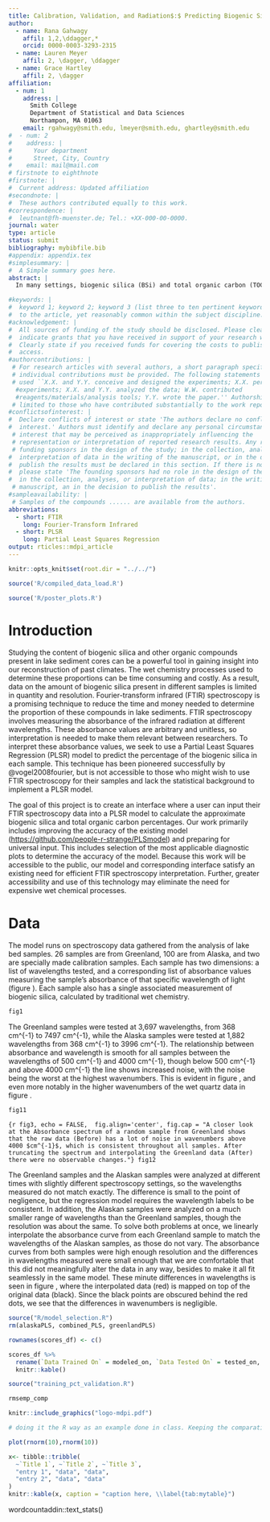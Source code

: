 ```yaml
---
title: Calibration, Validation, and Radiation$:$ Predicting Biogenic Silica and Organic Carbon Percentages in Lake Sediment Core Samples
author:
  - name: Rana Gahwagy
    affil: 1,2,\ddagger,*
    orcid: 0000-0003-3293-2315
  - name: Lauren Meyer
    affil: 2, \dagger, \ddagger
  - name: Grace Hartley
    affil: 2, \dagger
affiliation:
  - num: 1
    address: |
      Smith College
      Department of Statistical and Data Sciences
      Northampon, MA 01063
    email: rgahwagy@smith.edu, lmeyer@smith.edu, ghartley@smith.edu
#  - num: 2
#    address: |
#      Your department
#      Street, City, Country
#    email: mail@mail.com
# firstnote to eighthnote
#firstnote: |
#  Current address: Updated affiliation
#secondnote: |
#  These authors contributed equally to this work.
#correspondence: |
#  leutnant@fh-muenster.de; Tel.: +XX-000-00-0000.
journal: water
type: article
status: submit
bibliography: mybibfile.bib
#appendix: appendix.tex
#simplesummary: |
#  A Simple summary goes here.
abstract: |
  In many settings, biogenic silica (BSi) and total organic carbon (TOC) are widely used as proxies for temperature and/or environmental variations that are helpful in paleoclimate and paleoenvironmental reconstructions. Often, the methodology for analyzing these parameters in sediments can be expensive and time consuming (particularly for BSi). However, Fourier Transform Infrared (FTIR) Spectroscopy offers an efficient alternative where many samples can be run with minimal amount of sediment and time. This technique is advantageous in that it  requires small volumes of sediment (~0.01g), minimal sample preparation (mixing sample with potassium bromide powder), and instrumental analysis times are relatively rapid (a few minutes per sample).  FTIR Spectroscopy quantifies BSi and TOC using infrared radiation (IR) absorbance units—as opposed to percentages of BSi or TOC—which are difficult to compare across different studies and localities. Therefore, there is a need for a systematic way to convert the results from the FTIR Spectrometer into percentages. In this research project, we address this need by building a universal calibration model using partial least squares (PLS) regression that converts BSi absorbance to percentages. We developed this model using a PLS package in R and based our model on samples from Arctic lakes in Greenland and Alaska. Our preliminary model uses a k-fold cross-validation method and utilizes three components. Ongoing work intends to improve on the model’s prediction accuracy, expand our calibration model to include TOC percentages, and incorporate more BSi samples from other locations. We aim for the model to be universal and integrated into a Shiny app, where paleoclimatologists can use it on samples from various localities and compare their results. This model will prove a valuable tool in paleoclimate reconstruction by facilitating FTIR Spectroscopy on lake sediments. 

#keywords: |
#  keyword 1; keyword 2; keyword 3 (list three to ten pertinent keywords specific 
#  to the article, yet reasonably common within the subject discipline.).
#acknowledgement: |
#  All sources of funding of the study should be disclosed. Please clearly 
#  indicate grants that you have received in support of your research work. 
#  Clearly state if you received funds for covering the costs to publish in open 
#  access.
#authorcontributions: |
 # For research articles with several authors, a short paragraph specifying their 
 # individual contributions must be provided. The following statements should be 
 # used ``X.X. and Y.Y. conceive and designed the experiments; X.X. performed the 
  #experiments; X.X. and Y.Y. analyzed the data; W.W. contributed 
  #reagents/materials/analysis tools; Y.Y. wrote the paper.'' Authorship must be
 # limited to those who have contributed substantially to the work reported.
#conflictsofinterest: |
#  Declare conflicts of interest or state 'The authors declare no conflict of 
#  interest.' Authors must identify and declare any personal circumstances or
 # interest that may be perceived as inappropriately influencing the
 # representation or interpretation of reported research results. Any role of the
 # funding sponsors in the design of the study; in the collection, analyses or 
#  interpretation of data in the writing of the manuscript, or in the decision to 
#  publish the results must be declared in this section. If there is no role, 
#  please state 'The founding sponsors had no role in the design of the study; 
#  in the collection, analyses, or interpretation of data; in the writing of the 
 # manuscript, an in the decision to publish the results'.
#sampleavailability: |
 # Samples of the compounds ...... are available from the authors.
abbreviations:
  - short: FTIR
    long: Fourier-Transform Infrared
  - short: PLSR
    long: Partial Least Squares Regression
output: rticles::mdpi_article
---
```


```r
knitr::opts_knit$set(root.dir = "../../")
```

```r
source('R/compiled_data_load.R')
```

```r
source('R/poster_plots.R')
```


<!-- # Version -->

<!-- This Rmd-skeleton uses the mdpi Latex template published 2019/02.  -->

<!-- However, the official template gets more frequently updated than the 'rticles' -->

<!-- package. Therefore, please make sure prior to paper submission, that you're  -->

<!-- using the most recent .cls, .tex and .bst files  -->

<!-- (available [here](http://www.mdpi.com/authors/latex)). -->

# Introduction

Studying the content of biogenic silica and other organic compounds present in lake sediment cores can be a powerful tool in gaining insight into our reconstruction of past climates. The wet chemistry processes used to determine these proportions can be time consuming and costly. As a result, data on the amount of biogenic silica present in different samples is limited in quantity and resolution. Fourier-transform infrared (FTIR) spectroscopy is a promising technique to reduce the time and money needed to determine the proportion of these compounds in lake sediments. FTIR spectroscopy involves measuring the absorbance of the infrared radiation at different wavelengths. These absorbance values are arbitrary and unitless, so interpretation is needed to make them relevant between researchers. To interpret these absorbance values, we seek to use a Partial Least Squares Regression (PLSR) model to predict the percentage of the biogenic silica in each sample. This technique has been pioneered successfully by @vogel2008fourier, but is not accessible to those who might wish to use FTIR spectroscopy for their samples and lack the statistical background to implement a PLSR model.

The goal of this project is to create an interface where a user can input their FTIR spectroscopy data into a PLSR model to calculate the approximate biogenic silica and total organic carbon percentages. Our work primarily includes improving the accuracy of the existing model (<https://github.com/people-r-strange/PLSmodel>) and preparing for universal input. This includes selection of the most applicable diagnostic plots to determine the accuracy of the model. Because this work will be accessible to the public, our model and corresponding interface satisfy an existing need for efficient FTIR spectroscopy interpretation. Further, greater accessibility and use of this technology may eliminate the need for expensive wet chemical processes.

# Data

The model runs on spectroscopy data gathered from the analysis of lake bed samples. 26 samples are from Greenland, 100 are from Alaska, and two are specially made calibration samples. Each sample has two dimensions: a list of wavelengths tested, and a corresponding list of absorbance values measuring the sample's absorbance of that specific wavelength of light (figure \ref{fig:fig1}). Each sample also has a single associated measurement of biogenic silica, calculated by traditional wet chemistry.

```r
fig1
```

The Greenland samples were tested at 3,697 wavelengths, from 368 cm\^{-1} to 7497 cm\^{-1}, while the Alaska samples were tested at 1,882 wavelengths from 368 cm\^{-1} to 3996 cm\^{-1}. The relationship between absorbance and wavelength is smooth for all samples between the wavelengths of 500 cm\^{-1} and 4000 cm\^{-1}, though below 500 cm\^{-1} and above 4000 cm\^{-1} the line shows increased noise, with the noise being the worst at the highest wavenumbers. This is evident in figure \ref{fig:fig2}, and even more notably in the higher wavenumbers of the wet quartz data in figure \ref{fig:fig3}.

```r
fig11
```

```{r fig3, echo = FALSE,  fig.align='center', fig.cap = "A closer look at the Absorbance spectrum of a random sample from Greenland shows that the raw data (Before) has a lot of noise in wavenumbers above 4000 $cm^{-1}$, which is consistent throughout all samples. After truncating the spectrum and interpolating the Greenland data (After) there were no observable changes."}
fig12
```

The Greenland samples and the Alaskan samples were analyzed at different times with slightly different spectroscopy settings, so the wavelengths measured do not match exactly. The difference is small to the point of negligence, but the regression model requires the wavelength labels to be consistent. In addition, the Alaskan samples were analyzed on a much smaller range of wavelengths than the Greenland samples, though the resolution was about the same. To solve both problems at once, we linearly interpolate the absorbance curve from each Greenland sample to match the wavelengths of the Alaskan samples, as those do not vary. The absorbance curves from both samples were high enough resolution and the differences in wavelengths measured were small enough that we are comfortable that this did not meaningfully alter the data in any way, besides to make it all fit seamlessly in the same model. These minute differences in wavelengths is seen in figure \ref{fig:fig4}, where the interpolated data (red) is mapped on top of the original data (black). Since the black points are obscured behind the red dots, we see that the differences in wavenumbers is negligible. 

<!-- # Materials and Methods -->

<!-- Materials and Methods should be described with sufficient details to allow others to replicate and build on published results. Please note that publication of your manuscript implicates that you must make all materials, data, computer code, and protocols associated with the publication available to readers. Please disclose at the submission stage any restrictions on the availability of materials or information. New methods and protocols should be described in detail while well-established methods can be briefly described and appropriately cited. -->

<!-- Research manuscripts reporting large datasets that are deposited in a publicly available database should specify where the data have been deposited and provide the relevant accession numbers. If the accession numbers have not yet been obtained at the time of submission, please state that they will be provided during review. They must be provided prior to publication. -->

<!-- Interventionary studies involving animals or humans, and other studies require ethical approval must list the authority that provided approval and the corresponding ethical approval code. -->

<!-- # Results -->

```r
source("R/model_selection.R")
rm(alaskaPLS, combined_PLS, greenlandPLS)

```

```r
rownames(scores_df) <- c()

scores_df %>%
  rename(`Data Trained On` = modeled_on, `Data Tested On` = tested_on, MSE = mse, MAD = mad) %>%
  knitr::kable()
```

```r
source("training_pct_validation.R")
```

```r
rmsemp_comp
```
<!-- This section may be divided by subheadings. It should provide a concise and precise description of the experimental results, their interpretation as well as the experimental conclusions that can be drawn. -->

<!-- ## Subsection Heading Here -->

<!-- Subsection text here. -->

<!-- ### Subsubsection Heading Here -->

<!-- Bulleted lists look like this: -->

<!-- * First bullet -->

<!-- * Second bullet -->

<!-- * Third bullet -->

<!-- Numbered lists can be added as follows: -->

<!-- 1. First item -->

<!-- 2. Second item -->

<!-- 3. Third item -->

<!-- The text continues here. -->

<!-- All figures and tables should be cited in the main text as Figure \ref{fig:mdpi-logo}, Table 1, etc. -->

<!-- \begin{figure}[H] -->

<!-- \centering -->

<!-- \includegraphics[width=3 cm]{logo-mdpi} -->

<!-- \caption{This is a figure, Schemes follow the same formatting. If there are multiple panels, they should be listed as: (\textbf{a}) Description of what is contained in the first panel. (\textbf{b}) Description of what is contained in the second panel. Figures should be placed in the main text near to the first time they are cited. A caption on a single line should be centered.} -->

<!-- \end{figure} -->

```r
knitr::include_graphics("logo-mdpi.pdf")

# doing it the R way as an example done in class. Keeping the comparative LaTex format above for comparison. 

```

<!-- #Figure \ref{fig:mdpi-logo} above -->

<!-- #Figure \ref{fig:test-fig} below.  -->

```r
plot(rnorm(10),rnorm(10))

```

```r
x<- tibble::tribble(
  ~`Title 1`, ~`Title 2`, ~`Title 3`, 
  "entry 1", "data", "data", 
  "entry 2", "data", "data"
)
knitr::kable(x, caption = "caption here, \\label{tab:mytable}")

```



<!-- table \ref{tab:mytable} above -->

<!-- #Bibliography reference @gujer_systems_2008, [@gujer_systems_2008] -->

<!-- \begin{table}[H] -->

<!-- \caption{This is a table caption. Tables should be placed in the main text near to the first time they are cited.} -->

<!-- \centering -->

<!-- %% \tablesize{} %% You can specify the fontsize here, e.g.  \tablesize{\footnotesize}. If commented out \small will be used. -->

<!-- \begin{tabular}{ccc} -->

<!-- \toprule -->

<!-- \textbf{Title 1}   & \textbf{Title 2}  & \textbf{Title 3}\\ -->

<!-- \midrule -->

<!-- entry 1        & data          & data\\ -->

<!-- entry 2        & data          & data\\ -->

<!-- \bottomrule -->

<!-- \end{tabular} -->

<!-- \end{table} -->

<!-- This is an example of an equation: -->

<!-- \begin{equation} -->

<!-- \mathbb{S} -->

<!-- \end{equation} -->

<!-- If the documentclass option "submit" is chosen, please insert a blank line before and after any math environment (equation and eqnarray environments). This ensures correct linenumbering. The blank line should be removed when the documentclass option is changed to "accept" because the text following an equation should not be a new paragraph. -->

<!-- Please punctuate equations as regular text. Theorem-type environments (including propositions, lemmas, corollaries etc.) can be formatted as follows: -->

<!-- Example of a theorem: -->

<!-- \begin{Theorem} -->

<!-- Example text of a theorem. -->

<!-- \end{Theorem} -->

<!-- The text continues here. Proofs must be formatted as follows: -->

<!-- Example of a proof: -->

<!-- \begin{proof}[Proof of Theorem 1] -->

<!-- Text of the proof. Note that the phrase `of Theorem 1' is optional if it is clear which theorem is being referred to. -->

<!-- \end{proof} -->

<!-- The text continues here. -->

<!-- # Discussion -->

<!-- Authors should discuss the results and how they can be interpreted in perspective of previous studies and of the working hypotheses. The findings and their implications should be discussed in the broadest context possible. Future research directions may also be highlighted. -->

<!-- # Conclusion -->

<!-- This section is not mandatory, but can be added to the manuscript if the discussion is unusually long or complex. -->

<!-- # Patents -->

<!-- This section is not mandatory, but may be added if there are patents resulting from the work reported in this manuscript. -->

wordcountaddin::text_stats()
